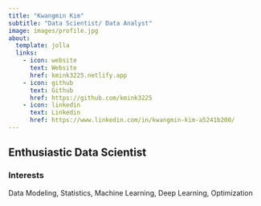 ```yaml
---
title: "Kwangmin Kim"
subtitle: "Data Scientist/ Data Analyst"
image: images/profile.jpg
about:
  template: jolla
  links:
    - icon: website
      text: Website
      href: kmink3225.netlify.app
    - icon: github
      text: Github
      href: https://github.com/kmink3225
    - icon: linkedin
      text: Linkedin
      href: https://www.linkedin.com/in/kwangmin-kim-a5241b200/
---
```


## 

## **Enthusiastic Data Scientist**

### Interests

Data Modeling, Statistics, Machine Learning, Deep Learning, Optimization
